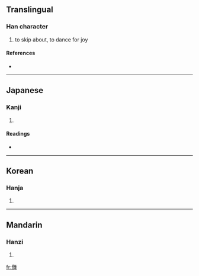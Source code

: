 ==Translingual==

===Han character===
{{Han char|rn=9|rad=人|as=14|sn=16|four=|canj=人人廿手 (OOTQ)}}

# to skip about, to dance for joy

====References====
* {{Han ref|kx=0120.090|dkj=01237|dj=0254.020|hdz=10231.030|uh=511B|ud=20763}}

----

==Japanese==

===Kanji===
{{ja-kanji|grade=|rs=人14}}

# {{defn|Japanese}}

====Readings====
* {{ja-readings|on=[[ぶ]] (bu), [[む]] (mu)|kun=[[まう]] (mau), [[まわす]] (mawasu)}}

----

==Korean==

===Hanja===
{{ko-hanja|hangeul=무|rv=mu|mr=mu}}

# {{defn|Korean}}

----

==Mandarin==

===Hanzi===
{{cmn-hanzi|pin=[[wǔ]] ([[wu3]])|wg=wu<sup>3</sup>}}

# {{defn|Mandarin}}

[[fr:儛]]